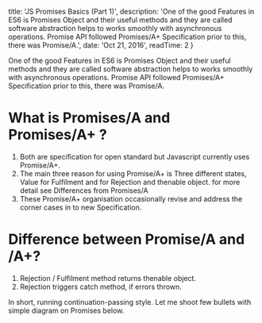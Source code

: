 
  title: 'JS Promises Basics (Part 1)',
  description: 'One of the good Features in ES6 is Promises Object and their useful methods and they are called software abstraction helps to works smoothly with asynchronous operations. Promise API followed Promises/A+ Specification prior to this, there was Promise/A.',
  date: 'Oct 21, 2016',
  readTime: 2 
}


One of the good Features in ES6 is Promises Object and their useful methods and they are called software abstraction helps to works smoothly with asynchronous operations. Promise API followed Promises/A+ Specification prior to this, there was Promise/A.

# What is Promises/A and Promises/A+ ?
1. Both are specification for open standard but Javascript currently uses Promise/A+.
1. The main three reason for using Promise/A+ is Three different states, Value for Fulfilment and for Rejection and thenable object. for more detail see Differences from Promises/A
1. These Promise/A+ organisation occasionally revise and address the corner cases in to new Specification.

# Difference between Promise/A and /A+?
1. Rejection / Fulfilment method returns thenable object.
1. Rejection triggers catch method, if errors thrown.

In short, running continuation-passing style. Let me shoot few bullets with simple diagram on Promises below. 